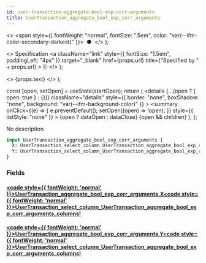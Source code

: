 ```yaml
---
id: user-transaction-aggregate-bool-exp-corr-arguments
title: UserTransaction_aggregate_bool_exp_corr_arguments
---
```


<head>
  <meta content="noindex" name="robots" />
  <meta charset="utf-8" />
</head>

  <>
    <span style={{ fontWeight: "normal", fontSize: ".5em", color: "var(--ifm-color-secondary-darkest)" }}>
      &nbsp;●&nbsp;
    </span>
  </>
);

  <>
    Specification
    <a
      className="link"
      style={{ fontSize: "1.5em", paddingLeft: "4px" }}
      target="_blank"
      href={props.url}
      title={"Specified by " + props.url}
    >
      ⎘
    </a>
  </>
);

  <>
    <span className={props.class}>{props.text}</span>
  </>
);


  const [open, setOpen] = useState(startOpen);
  return (
    <details
      {...(open ? { open: true } : {})}
      className="details"
      style={{ border: "none", boxShadow: "none", background: "var(--ifm-background-color)" }}
    >
      <summary
        onClick={(e) => {
          e.preventDefault();
          setOpen((open) => !open);
        }}
        style={{ listStyle: "none" }}
      >
        {open ? dataOpen : dataClose}
      </summary>
      {open && children}
    </details>
  );
};

No description

```graphql
input UserTransaction_aggregate_bool_exp_corr_arguments {
  X: UserTransaction_select_column_UserTransaction_aggregate_bool_exp_corr_arguments_columns!
  Y: UserTransaction_select_column_UserTransaction_aggregate_bool_exp_corr_arguments_columns!
}
```

### Fields

#### [<code style={{ fontWeight: 'normal' }}>UserTransaction_aggregate_bool_exp_corr_arguments.<b>X</b></code>](#)<Bullet />[<code style={{ fontWeight: 'normal' }}><b>UserTransaction_select_column_UserTransaction_aggregate_bool_exp_corr_arguments_columns!</b></code>](/docs/api/airdrops/graphql/envio/enums/user-transaction-select-column-user-transaction-aggregate-bool-exp-corr-arguments-columns.mdx) <Badge class="badge badge--secondary badge--non_null" text="non-null"/> <Badge class="badge badge--secondary " text="enum"/>

#### [<code style={{ fontWeight: 'normal' }}>UserTransaction_aggregate_bool_exp_corr_arguments.<b>Y</b></code>](#)<Bullet />[<code style={{ fontWeight: 'normal' }}><b>UserTransaction_select_column_UserTransaction_aggregate_bool_exp_corr_arguments_columns!</b></code>](/docs/api/airdrops/graphql/envio/enums/user-transaction-select-column-user-transaction-aggregate-bool-exp-corr-arguments-columns.mdx) <Badge class="badge badge--secondary badge--non_null" text="non-null"/> <Badge class="badge badge--secondary " text="enum"/>
